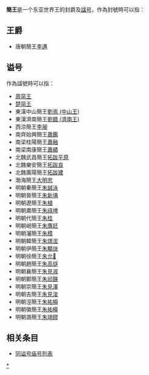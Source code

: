 '''簡王'''是一个东亚世界王的封爵及[[諡|諡号]]，作為封號時可以指：

== 王爵 ==

*唐朝簡王[[李遘|李遘]]

== 谥号 ==

作為諡號時可以指：

*[[周简王|周简王]]
*[[楚简王|楚简王]]
*東漢中山簡王[[劉焉_(中山王)|劉焉 (中山王)]]
*東漢濟南簡王[[劉錯_(濟南王)|劉錯 (濟南王)]]
*西涼簡王[[李昶|李昶]]
*南齊始興簡王[[蕭鑑|蕭鑑]]
*南梁桂陽簡王[[蕭融|蕭融]]
*南梁南康簡王[[蕭績|蕭績]]
*北魏武昌簡王[[拓跋平原|拓跋平原]]
*北魏樂安簡王[[拓跋良|拓跋良]]
*北魏廣陽簡王[[拓跋建|拓跋建]]
*渤海簡王[[大明忠|大明忠]]
*明朝秦簡王[[朱誠泳|朱誠泳]]
*明朝晉簡王[[朱新㙉|朱新㙉]]
*明朝遼簡王[[朱植|朱植]]
*明朝肅簡王[[朱祿埤|朱祿埤]]
*明朝代簡王[[朱桂|朱桂]]
*明朝岷簡王[[朱膺鉟|朱膺鉟]]
*明朝瀋簡王[[朱模|朱模]]
*明朝韓簡王[[朱璟浤|朱璟浤]]
*明朝伊簡王[[朱顒炔|朱顒炔]]
*明朝徐簡王[[朱允𤐤|朱允𤐤]]
*明朝趙簡王[[朱高燧|朱高燧]]
*明朝襄簡王[[朱見淑|朱見淑]]
*明朝鄭簡王[[朱祁鍈|朱祁鍈]]
*明朝崇簡王[[朱見澤|朱見澤]]
*明朝吉簡王[[朱見浚|朱見浚]]
*明朝涇簡王[[朱祐橓|朱祐橓]]
*明朝徽簡王[[朱祐檯|朱祐檯]]
*明朝潞簡王[[朱翊鏐|朱翊鏐]]

== 相关条目 ==
* [[同谥号庙号列表|同谥号庙号列表]]

[[Category:諡簡|*]]
{{Disambig|J|Cat=二字中国王爵消歧义}}